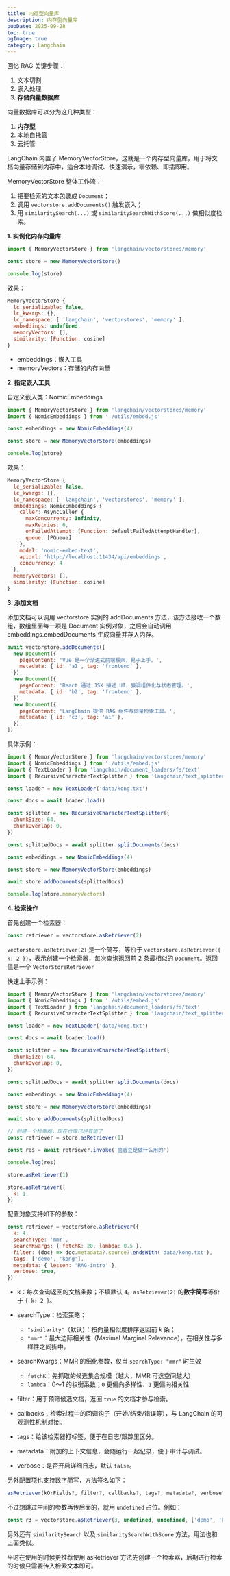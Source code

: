 ```yaml
---
title: 内存型向量库
description: 内存型向量库
pubDate: 2025-09-28
toc: true
ogImage: true
category: Langchain
---
```


回忆 RAG 关键步骤：

1. 文本切割
2. 嵌入处理
3. **存储向量数据库**

向量数据库可以分为这几种类型：

1. **内存型**
2. 本地自托管
3. 云托管

LangChain 内置了 MemoryVectorStore，这就是一个内存型向量库，用于将文档向量存储到内存中，适合本地调试、快速演示，零依赖、即插即用。

MemoryVectorStore 整体工作流：

1. 把要检索的文本包装成 `Document`；
2. 调用 `vectorstore.addDocuments()` 触发嵌入；
3. 用 `similaritySearch(...)` 或 `similaritySearchWithScore(...)` 做相似度检索。

**1. 实例化内存向量库**

```js
import { MemoryVectorStore } from 'langchain/vectorstores/memory'

const store = new MemoryVectorStore()

console.log(store)
```

效果：

```js
MemoryVectorStore {
  lc_serializable: false,
  lc_kwargs: {},
  lc_namespace: [ 'langchain', 'vectorstores', 'memory' ],
  embeddings: undefined,
  memoryVectors: [],
  similarity: [Function: cosine]
}
```

- embeddings：嵌入工具
- memoryVectors：存储的内存向量

**2. 指定嵌入工具**

自定义嵌入类：NomicEmbeddings

```js
import { MemoryVectorStore } from 'langchain/vectorstores/memory'
import { NomicEmbeddings } from './utils/embed.js'

const embeddings = new NomicEmbeddings(4)

const store = new MemoryVectorStore(embeddings)

console.log(store)
```

效果：

```js
MemoryVectorStore {
  lc_serializable: false,
  lc_kwargs: {},
  lc_namespace: [ 'langchain', 'vectorstores', 'memory' ],
  embeddings: NomicEmbeddings {
    caller: AsyncCaller {
      maxConcurrency: Infinity,
      maxRetries: 6,
      onFailedAttempt: [Function: defaultFailedAttemptHandler],
      queue: [PQueue]
    },
    model: 'nomic-embed-text',
    apiUrl: 'http://localhost:11434/api/embeddings',
    concurrency: 4
  },
  memoryVectors: [],
  similarity: [Function: cosine]
}
```

**3. 添加文档**

添加文档可以调用 vectorstore 实例的 addDocuments 方法，该方法接收一个数组，数组里面每一项是 Document 实例对象，之后会自动调用 embeddings.embedDocuments 生成向量并存入内存。

```js
await vectorstore.addDocuments([
  new Document({
    pageContent: 'Vue 是一个渐进式前端框架，易于上手。',
    metadata: { id: 'a1', tag: 'frontend' },
  }),
  new Document({
    pageContent: 'React 通过 JSX 描述 UI，强调组件化与状态管理。',
    metadata: { id: 'b2', tag: 'frontend' },
  }),
  new Document({
    pageContent: 'LangChain 提供 RAG 组件与向量检索工具。',
    metadata: { id: 'c3', tag: 'ai' },
  }),
])
```

具体示例：

```js
import { MemoryVectorStore } from 'langchain/vectorstores/memory'
import { NomicEmbeddings } from './utils/embed.js'
import { TextLoader } from 'langchain/document_loaders/fs/text'
import { RecursiveCharacterTextSplitter } from 'langchain/text_splitter'

const loader = new TextLoader('data/kong.txt')

const docs = await loader.load()

const splitter = new RecursiveCharacterTextSplitter({
  chunkSize: 64,
  chunkOverlap: 0,
})

const splittedDocs = await splitter.splitDocuments(docs)

const embeddings = new NomicEmbeddings(4)

const store = new MemoryVectorStore(embeddings)

await store.addDocuments(splittedDocs)

console.log(store.memoryVectors)
```

**4. 检索操作**

首先创建一个检索器：

```js
const retriever = vectorstore.asRetriever(2)
```

`vectorstore.asRetriever(2)` 是一个简写，等价于 `vectorstore.asRetriever({ k: 2 })`，表示创建一个检索器，每次查询返回前 2 条最相似的 `Document`。返回值是一个 `VectorStoreRetriever`

快速上手示例：

```js
import { MemoryVectorStore } from 'langchain/vectorstores/memory'
import { NomicEmbeddings } from './utils/embed.js'
import { TextLoader } from 'langchain/document_loaders/fs/text'
import { RecursiveCharacterTextSplitter } from 'langchain/text_splitter'

const loader = new TextLoader('data/kong.txt')

const docs = await loader.load()

const splitter = new RecursiveCharacterTextSplitter({
  chunkSize: 64,
  chunkOverlap: 0,
})

const splittedDocs = await splitter.splitDocuments(docs)

const embeddings = new NomicEmbeddings(4)

const store = new MemoryVectorStore(embeddings)

await store.addDocuments(splittedDocs)

// 创建一个检索器，现在仓库已经有值了
const retriever = store.asRetriever(1)

const res = await retriever.invoke('茴香豆是做什么用的')

console.log(res)
```

```js
store.asRetriever(1)
```

```js
store.asRetriever({
  k: 1,
})
```

配置对象支持如下的参数：

```js
const retriever = vectorstore.asRetriever({
  k: 4,
  searchType: 'mmr',
  searchKwargs: { fetchK: 20, lambda: 0.5 },
  filter: (doc) => doc.metadata?.source?.endsWith('data/kong.txt'),
  tags: ['demo', 'kong'],
  metadata: { lesson: 'RAG-intro' },
  verbose: true,
})
```

- k：每次查询返回的文档条数；不填默认 `4`。`asRetriever(2)` 的**数字简写**等价于 `{ k: 2 }`。
- searchType：检索策略：
  - `"similarity"`（默认）：按向量相似度排序返回前 _k_ 条；
  - `"mmr"`：最大边际相关性（Maximal Marginal Relevance），在相关性与多样性之间折中。

- searchKwargs：MMR 的细化参数，仅当 `searchType: "mmr"` 时生效
  - `fetchK`：先抓取的候选集合规模（越大，MMR 可选空间越大）
  - `lambda`：0～1 的权衡系数；`0` 更偏向多样性、`1` 更偏向相关性
- filter：用于预筛候选文档，返回 `true` 的文档才参与检索。
- callbacks：检索过程中的回调钩子（开始/结束/错误等），与 LangChain 的可观测性机制对接。
- tags：给该检索器打标签，便于在日志/跟踪里区分。
- metadata：附加的上下文信息，会随运行一起记录，便于审计与调试。
- verbose：是否开启详细日志，默认 `false`。

另外配置项也支持数字简写，方法签名如下：

```js
asRetriever(kOrFields?, filter?, callbacks?, tags?, metadata?, verbose?)
```

不过想跳过中间的参数再传后面的，就用 `undefined` 占位。例如：

```js
const r3 = vectorstore.asRetriever(3, undefined, undefined, ['demo', 'kong'])
```

另外还有 `similaritySearch` 以及 `similaritySearchWithScore` 方法，用法也和上面类似。

平时在使用的时候更推荐使用 asRetriever 方法先创建一个检索器，后期进行检索的时候只需要传入检索文本即可。
